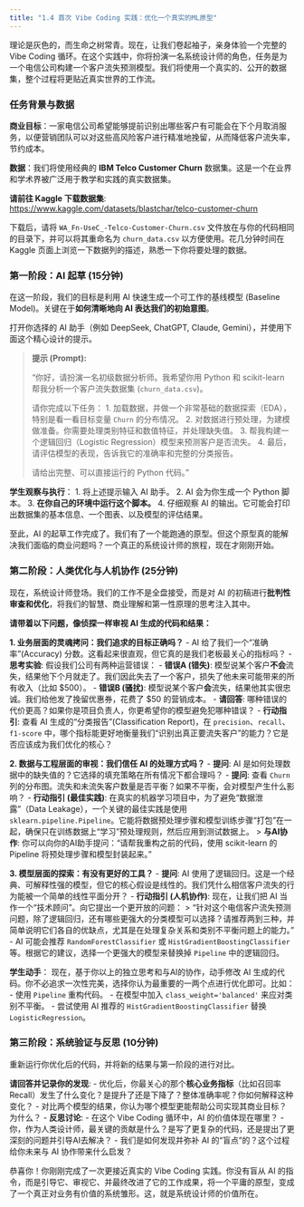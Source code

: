 ```yaml
---
title: "1.4 首次 Vibe Coding 实践：优化一个真实的ML原型"
---
```


理论是灰色的，而生命之树常青。现在，让我们卷起袖子，亲身体验一个完整的 Vibe Coding 循环。在这个实践中，你将扮演一名系统设计师的角色，任务是为一个电信公司构建一个客户流失预测模型。我们将使用一个真实的、公开的数据集，整个过程将更贴近真实世界的工作流。

### 任务背景与数据

**商业目标**：一家电信公司希望能够提前识别出哪些客户有可能会在下个月取消服务，以便营销团队可以对这些高风险客户进行精准地挽留，从而降低客户流失率，节约成本。

**数据**：我们将使用经典的 **IBM Telco Customer Churn** 数据集。这是一个在业界和学术界被广泛用于教学和实践的真实数据集。

**请前往 Kaggle 下载数据集**:
[https://www.kaggle.com/datasets/blastchar/telco-customer-churn](https://www.kaggle.com/datasets/blastchar/telco-customer-churn)

下载后，请将 `WA_Fn-UseC_-Telco-Customer-Churn.csv` 文件放在与你的代码相同的目录下，并可以将其重命名为 `churn_data.csv` 以方便使用。花几分钟时间在 Kaggle 页面上浏览一下数据列的描述，熟悉一下你将要处理的数据。

### 第一阶段：AI 起草 (15分钟)

在这一阶段，我们的目标是利用 AI 快速生成一个可工作的基线模型 (Baseline Model)。关键在于**如何清晰地向 AI 表达我们的初始意图**。

打开你选择的 AI 助手（例如 DeepSeek, ChatGPT, Claude, Gemini），并使用下面这个精心设计的提示。

> **提示 (Prompt):**
>
> “你好，请扮演一名初级数据分析师。我希望你用 Python 和 scikit-learn 帮我分析一个客户流失数据集 (`churn_data.csv`)。
>
> 请你完成以下任务：
> 1.  加载数据，并做一个非常基础的数据探索（EDA），特别是看一看目标变量 `Churn` 的分布情况。
> 2.  对数据进行预处理，为建模做准备。你需要处理类别特征和数值特征，并处理缺失值。
> 3.  帮我构建一个逻辑回归（Logistic Regression）模型来预测客户是否流失。
> 4.  最后，请评估模型的表现，告诉我它的准确率和完整的分类报告。
>
> 请给出完整、可以直接运行的 Python 代码。”

**学生观察与执行**：
1.  将上述提示输入 AI 助手。
2.  AI 会为你生成一个 Python 脚本。
3.  **在你自己的环境中运行这个脚本。**
4.  仔细观察 AI 的输出。它可能会打印出数据集的基本信息、一个图表、以及模型的评估结果。

至此，AI 的起草工作完成了。我们有了一个能跑通的原型。但这个原型真的能解决我们面临的商业问题吗？一个真正的系统设计师的旅程，现在才刚刚开始。

### 第二阶段：人类优化与人机协作 (25分钟)

现在，系统设计师登场。我们的工作不是全盘接受，而是对 AI 的初稿进行**批判性审查和优化**，将我们的智慧、商业理解和第一性原理的思考注入其中。

**请带着以下问题，像侦探一样审视 AI 生成的代码和结果：**

**1. 业务层面的灵魂拷问：我们追求的目标正确吗？**
   -   AI 给了我们一个“准确率”(Accuracy) 分数。这看起来很直观，但它真的是我们老板最关心的指标吗？
   -   **思考实验**: 假设我们公司有两种运营错误：
        - **错误A (错失)**: 模型说某个客户**不会**流失，结果他下个月就走了。我们因此失去了一个客户，损失了他未来可能带来的所有收入（比如 $500）。
        - **错误B (骚扰)**: 模型说某个客户**会**流失，结果他其实很忠诚。我们给他发了挽留优惠券，花费了 $50 的营销成本。
   -   **请回答**: 哪种错误的代价更高？如果你是项目负责人，你更希望你的模型避免犯哪种错误？
   -   **行动指引**: 查看 AI 生成的“分类报告”(Classification Report)，在 `precision`、`recall`、`f1-score` 中，哪个指标能更好地衡量我们“识别出真正要流失客户”的能力？它是否应该成为我们优化的核心？

**2. 数据与工程层面的审视：我们信任 AI 的处理方式吗？**
   -   **提问**: AI 是如何处理数据中的缺失值的？它选择的填充策略在所有情况下都合理吗？
   -   **提问**: 查看 `Churn` 列的分布图。流失和未流失客户数量是否平衡？如果不平衡，会对模型产生什么影响？
   -   **行动指引 (最佳实践)**: 在真实的机器学习项目中，为了避免“数据泄露”（Data Leakage），一个关键的最佳实践是使用 `sklearn.pipeline.Pipeline`。它能将数据预处理步骤和模型训练步骤“打包”在一起，确保只在训练数据上“学习”预处理规则，然后应用到测试数据上。
       > **与AI协作**: 你可以向你的AI助手提问：“请帮我重构之前的代码，使用 scikit-learn 的 Pipeline 将预处理步骤和模型封装起来。”

**3. 模型层面的探索：有没有更好的工具？**
   -   **提问**: AI 使用了逻辑回归。这是一个经典、可解释性强的模型，但它的核心假设是线性的。我们凭什么相信客户流失的行为能被一个简单的线性平面分开？
   -   **行动指引 (人机协作)**: 现在，让我们把 AI 当作一个“技术顾问”。向它提出一个更开放的问题：
       > “针对这个电信客户流失预测问题，除了逻辑回归，还有哪些更强大的分类模型可以选择？请推荐两到三种，并简单说明它们各自的优缺点，尤其是在处理复杂关系和类别不平衡问题上的能力。”
   -   AI 可能会推荐 `RandomForestClassifier` 或 `HistGradientBoostingClassifier` 等。根据它的建议，选择一个更强大的模型来替换掉 `Pipeline` 中的逻辑回归。

**学生动手**：
现在，基于你以上的独立思考和与AI的协作，动手修改 AI 生成的代码。你不必追求一次性完美，选择你认为最重要的一两个点进行优化即可。比如：
-   使用 `Pipeline` 重构代码。
-   在模型中加入 `class_weight='balanced'` 来应对类别不平衡。
-   尝试使用 AI 推荐的 `HistGradientBoostingClassifier` 替换 `LogisticRegression`。

### 第三阶段：系统验证与反思 (10分钟)

重新运行你优化后的代码，并将新的结果与第一阶段的进行对比。

**请回答并记录你的发现**:
-   优化后，你最关心的那个**核心业务指标**（比如召回率 Recall）发生了什么变化？是提升了还是下降了？整体准确率呢？你如何解释这种变化？
-   对比两个模型的结果，你认为哪个模型更能帮助公司实现其商业目标？为什么？
-   **反思讨论**:
    -   在这个 Vibe Coding 循环中，AI 的价值体现在哪里？
    -   你，作为人类设计师，最关键的贡献是什么？是写了更复杂的代码，还是提出了更深刻的问题并引导AI去解决？
    -   我们是如何发现并弥补 AI 的“盲点”的？这个过程给你未来与 AI 协作带来什么启发？

恭喜你！你刚刚完成了一次更接近真实的 Vibe Coding 实践。你没有盲从 AI 的指令，而是引导它、审视它、并最终改进了它的工作成果，将一个平庸的原型，变成了一个真正对业务有价值的系统雏形。这，就是系统设计师的价值所在。
